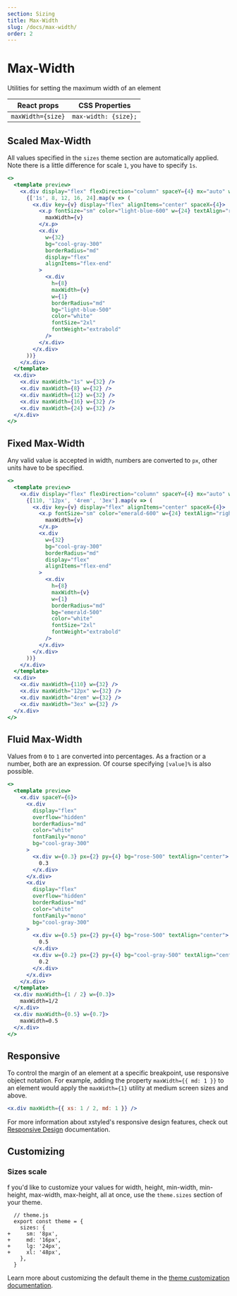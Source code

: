 ```yaml
---
section: Sizing
title: Max-Width
slug: /docs/max-width/
order: 2
---
```


# Max-Width

Utilities for setting the maximum width of an element

<carbon-ad />

| React props       | CSS Properties       |
| ----------------- | -------------------- |
| `maxWidth={size}` | `max-width: {size};` |

## Scaled Max-Width

All values specified in the `sizes` theme section are automatically applied. Note there is a little difference for scale `1`, you have to specify `1s`.

```jsx preview color=light-blue
<>
  <template preview>
    <x.div display="flex" flexDirection="column" spaceY={4} mx="auto" w={64}>
      {['1s', 8, 12, 16, 24].map(v => (
        <x.div key={v} display="flex" alignItems="center" spaceX={4}>
          <x.p fontSize="sm" color="light-blue-600" w={24} textAlign="right">
            maxWidth={v}
          </x.p>
          <x.div
            w={32}
            bg="cool-gray-300"
            borderRadius="md"
            display="flex"
            alignItems="flex-end"
          >
            <x.div
              h={8}
              maxWidth={v}
              w={1}
              borderRadius="md"
              bg="light-blue-500"
              color="white"
              fontSize="2xl"
              fontWeight="extrabold"
            />
          </x.div>
        </x.div>
      ))}
    </x.div>
  </template>
  <x.div>
    <x.div maxWidth="1s" w={32} />
    <x.div maxWidth={8} w={32} />
    <x.div maxWidth={12} w={32} />
    <x.div maxWidth={16} w={32} />
    <x.div maxWidth={24} w={32} />
  </x.div>
</>
```

## Fixed Max-Width

Any valid value is accepted in width, numbers are converted to `px`, other units have to be specified.

```jsx preview color=emerald
<>
  <template preview>
    <x.div display="flex" flexDirection="column" spaceY={4} mx="auto" w={64}>
      {[110, '12px', '4rem', '3ex'].map(v => (
        <x.div key={v} display="flex" alignItems="center" spaceX={4}>
          <x.p fontSize="sm" color="emerald-600" w={24} textAlign="right">
            maxWidth={v}
          </x.p>
          <x.div
            w={32}
            bg="cool-gray-300"
            borderRadius="md"
            display="flex"
            alignItems="flex-end"
          >
            <x.div
              h={8}
              maxWidth={v}
              w={1}
              borderRadius="md"
              bg="emerald-500"
              color="white"
              fontSize="2xl"
              fontWeight="extrabold"
            />
          </x.div>
        </x.div>
      ))}
    </x.div>
  </template>
  <x.div>
    <x.div maxWidth={110} w={32} />
    <x.div maxWidth="12px" w={32} />
    <x.div maxWidth="4rem" w={32} />
    <x.div maxWidth="3ex" w={32} />
  </x.div>
</>
```

## Fluid Max-Width

Values from `0` to `1` are converted into percentages. As a fraction or a number, both are an expression. Of course specifying `[value]%` is also possible.

```jsx preview color=rose
<>
  <template preview>
    <x.div spaceY={6}>
      <x.div
        display="flex"
        overflow="hidden"
        borderRadius="md"
        color="white"
        fontFamily="mono"
        bg="cool-gray-300"
      >
        <x.div w={0.3} px={2} py={4} bg="rose-500" textAlign="center">
          0.3
        </x.div>
      </x.div>
      <x.div
        display="flex"
        overflow="hidden"
        borderRadius="md"
        color="white"
        fontFamily="mono"
        bg="cool-gray-300"
      >
        <x.div w={0.5} px={2} py={4} bg="rose-500" textAlign="center">
          0.5
        </x.div>
        <x.div w={0.2} px={2} py={4} bg="cool-gray-500" textAlign="center">
          0.2
        </x.div>
      </x.div>
    </x.div>
  </template>
  <x.div maxWidth={1 / 2} w={0.3}>
    maxWidth=1/2
  </x.div>
  <x.div maxWidth={0.5} w={0.7}>
    maxWidth=0.5
  </x.div>
</>
```

## Responsive

To control the margin of an element at a specific breakpoint, use responsive object notation. For example, adding the property `maxWidth={{ md: 1 }}` to an element would apply the `maxWidth={1}` utility at medium screen sizes and above.

```jsx
<x.div maxWidth={{ xs: 1 / 2, md: 1 }} />
```

For more information about xstyled's responsive design features, check out [Responsive Design](/docs/responsive-design/) documentation.

## Customizing

### Sizes scale

f you'd like to customize your values for width, height, min-width, min-height, max-width, max-height, all at once, use the `theme.sizes` section of your theme.

```diffjs
  // theme.js
  export const theme = {
    sizes: {
+     sm: '8px',
+     md: '16px',
+     lg: '24px',
+     xl: '48px',
    },
  }
```

Learn more about customizing the default theme in the [theme customization documentation](/docs/theme/).

